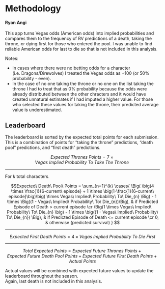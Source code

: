 # Methodology

#### Ryan Angi

This app turns Vegas odds (American odds) into implied probabilities and compares them to the frequency of RV predictions of a death, taking the throne, or dying first for those who entered the pool. I was unable to find reliable American odds for last to die so that is not included in this analysis. 

Notes:  

  + In cases where there were no betting odds for a character (i.e. Dragons/Direwolves) I treated the Vegas odds as +100 (or 50% probability - even).  
  + In the case of no one taking the throne or no one on the list taking the throne I had to treat that as 0% probability because the odds were already distributed between the other chracters and it would have created unnatural estimates if I had imputed a higher value. For those who selected these values for taking the throne, their predicted average value is underestimated.  

## Leaderboard  

The leaderboard is sorted by the expected total points for each submission. This is a combination of points for "taking the throne" predictions, "death pool" predictions, and "first death" predictions. 

$$Expected\ Thrones\ Points = 7 \times Vegas\ Implied\ Probability\ To\ Take\ The\ Throne\ $$

----

For $k$ total characters. 

$$Expected\ Death\ Pool\ Points = \sum_{n=1}^{k} \cases{
     \Big( \big(4 \times \frac{1}{6-current\ episode} + 1 \times \big(1-\frac{1}{6-current\ episode}\big)\big) \times Vegas\ Implied\ Probability\ To\ Die_{n} \Big) - 1 \times \Big((1 - Vegas\ Implied\ Probability\ To\ Die_{n})\Big), & if Predicted Episode of Death > current episode  \cr
     \Big(1 \times Vegas\ Implied\ Probability\ To\ Die_{n} \big) - 1 \times \big((1 - Vegas\ Implied\ Probability\ To\ Die_{n}) \Big),              & if Predicted Episode of Death <= current episode  \cr
     0,  & otherwise (predicted survival) 
}
$$


----

$$Expected\ First\ Death\ Points = 4 \times Vegas\ Implied\ Probability\ To\ Die\ First$$

----

$$ Total\ Expected\ Points = Expected\ Future\ Thrones\ Points + Expected\ Future\ Death\ Pool\ Points + Expected\ Future\ First\ Death\ Points + Actual\ Points $$

Actual values will be combined with expected future values to update the leaderboard throughout the season.  
Again, last death is not included in this analysis.


